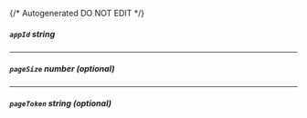 {/* Autogenerated DO NOT EDIT  */}
##### `appId` _string_

---
##### `pageSize` _number (optional)_

---
##### `pageToken` _string (optional)_


